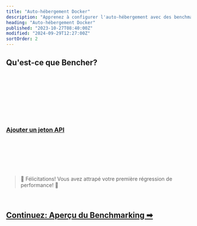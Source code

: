 ```yaml
---
title: "Auto-hébergement Docker"
description: "Apprenez à configurer l'auto-hébergement avec des benchmarks continus avec Bencher"
heading: "Auto-hébergement Docker"
published: "2023-10-27T08:40:00Z"
modified: "2024-09-29T12:27:00Z"
sortOrder: 2
---
```



## Qu'est-ce que Bencher?

<BencherIntro />

<br />

<DockerSelfHosted />

<br />

<DockerInstall />

<br />

<QSInstallCli />

<br />

<DockerRunServers />

<br />

<DockerBencherHost />

<br />

<DockerSelfHostedAccount />

<br />

<QSApiToken>
    <h3><a id="add-api-token" href="http://localhost:3000/console/users/tokens/add?back=aHR0cHM6Ly9iZW5jaGVyLmRldi9mci9kb2NzL3R1dG9yaWFsL3F1aWNrLXN0YXJ0LyNhZGQtYXBpLXRva2Vu">Ajouter un jeton API</a></h3>
</QSApiToken>

<br />

<QSCreateProject />

<br />

<QSRunReport />

<br />

<QSGenerateAlert />

<br />
<br />

> 🐰 Félicitations! Vous avez attrapé votre première régression de performance! 🎉

<br />

<h2><a href="/fr/docs/explanation/benchmarking/">Continuez: Aperçu du Benchmarking ➡</a></h2>